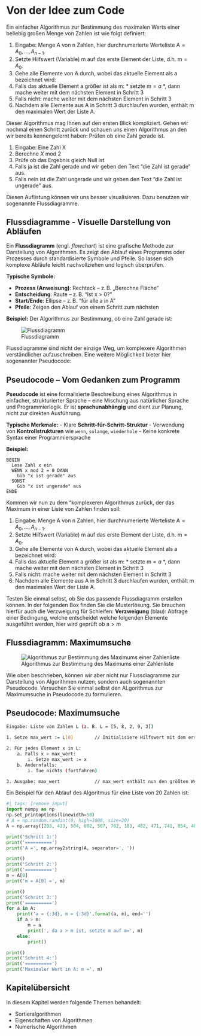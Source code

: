 # Von der Idee zum Code

Ein einfacher Algorithmus zur Bestimmung des maximalen Werts einer beliebig großen Menge von Zahlen ist wie folgt definiert: 

1. Eingabe: Menge $\mathsf A$ von $\mathsf n$ Zahlen, hier durchnumerierte Werteliste $\mathsf A=A_0, \dots, A_{n-1}$.
1. Setzte Hilfswert (Variable) $\mathsf m$ auf das erste Element der Liste, d.h. $\mathsf m = A_0$.
1. Gehe alle Elemente von $\mathsf A$ durch, wobei das aktuelle Element als $\mathsf a$ bezeichnet wird:
  1. Falls das aktuelle Element $\mathsf a$ größer ist als $\mathsf m$:
    * setzte $\mathsf m = a$
    *, dann mache weiter mit dem nächsten Element in Schritt 3
  1. Falls nicht:
    mache weiter mit dem nächsten Element in Schritt 3
1. Nachdem alle Elemente aus $\mathsf A$ in Schritt 3 durchlaufen wurden, enthält $\mathsf m$ den maximalen Wert der Liste $\mathsf A$.

Dieser Algorithmus mag Ihnen auf den ersten Blick kompliziert. Gehen wir nochmal einen Schritt zurück und schauen uns einen Algorithmus an den wir bereits kennengelernt haben: Prüfen ob eine Zahl gerade ist.

1. Eingabe: Eine Zahl X
1. Berechne $X\text{ mod }2$
1. Prüfe ob das Ergebnis gleich Null ist
  1. Falls ja ist die Zahl gerade und wir geben den Text "die Zahl ist gerade" aus.
  1. Falls nein ist die Zahl ungerade und wir geben den Text "die Zahl ist ungerade" aus.

Diesen Auflistung können wir uns besser visualisieren. Dazu benutzen wir sogenannte Flussdiagramme.

::: {.callout-note collapse="false"}
## Flussdiagramme - Visuelle Darstellung von Abläufen

Ein **Flussdiagramm** (engl. *flowchart*) ist eine grafische Methode zur Darstellung von Algorithmen. Es zeigt den Ablauf eines Programms oder Prozesses durch standardisierte Symbole und Pfeile. So lassen sich komplexe Abläufe leicht nachvollziehen und logisch überprüfen.

**Typische Symbole:**

- **Prozess (Anweisung)**: Rechteck – z. B. „Berechne Fläche“
- **Entscheidung**: Raute – z. B. "Ist x > 0?"
- **Start/Ende**: Ellipse – z. B. "für alle a in A"
- **Pfeile**: Zeigen den Ablauf von einem Schritt zum nächsten

**Beispiel:**
Der Algorithmus zur Bestimmung, ob eine Zahl gerade ist:

![Flussdiagramm](00-bilder/Zahl_gerade.svg)

:::

Flussdiagramme sind nicht der einzige Weg, um komplexere Algorithmen verständlicher aufzuschreiben. Eine weitere Möglichkeit bieter hier sogenannter Pseudocode:

::: {.callout-note collapse="false"}
## Pseudocode – Vom Gedanken zum Programm

**Pseudocode** ist eine formalisierte Beschreibung eines Algorithmus in einfacher, strukturierter Sprache – eine Mischung aus natürlicher Sprache und Programmierlogik. Er ist **sprachunabhängig** und dient zur Planung, nicht zur direkten Ausführung.

**Typische Merkmale:**
- Klare **Schritt-für-Schritt-Struktur**
- Verwendung von **Kontrollstrukturen** wie `wenn`, `solange`, `wiederhole`
- Keine konkrete Syntax einer Programmiersprache

**Beispiel:**
```pseudocode
BEGIN
  Lese Zahl x ein
  WENN x mod 2 = 0 DANN
    Gib "x ist gerade" aus
  SONST
    Gib "x ist ungerade" aus
ENDE
```
:::

Kommen wir nun zu dem "komplexeren Algorithmus zurück, der das Maximum in einer Liste von Zahlen finden soll:

1. Eingabe: Menge $\mathsf A$ von $\mathsf n$ Zahlen, hier durchnumerierte Werteliste $\mathsf A=A_0, \dots, A_{n-1}$.
1. Setzte Hilfswert (Variable) $\mathsf m$ auf das erste Element der Liste, d.h. $\mathsf m = A_0$.
1. Gehe alle Elemente von $\mathsf A$ durch, wobei das aktuelle Element als $\mathsf a$ bezeichnet wird:
  1. Falls das aktuelle Element $\mathsf a$ größer ist als $\mathsf m$:
    * setzte $\mathsf m = a$
    *, dann mache weiter mit dem nächsten Element in Schritt 3
  1. Falls nicht:
    mache weiter mit dem nächsten Element in Schritt 3
1. Nachdem alle Elemente aus $\mathsf A$ in Schritt 3 durchlaufen wurden, enthält $\mathsf m$ den maximalen Wert der Liste $\mathsf A$.

Testen Sie einmal selbst, ob Sie das passende Flussdiagramm erstellen können. In der folgenden Box finden Sie die Musterlösung. Sie brauchen hierfür auch die Verzweigung für Schleifen:
**Verzweigung** (blau): Abfrage einer Bedingung, welche entscheidet welche folgenden Elemente ausgeführt werden, hier wird geprüft ob $\mathsf a > m$

::: {.callout-caution icon="true" collapse="true"}

## Flussdiagramm: Maximumsuche
![Algorithmus zur Bestimmung des Maximums einer Zahlenliste](00-bilder/alg_findmax.svg)

:::


Wie oben beschrieben, können wir aber nicht nur Flussdiagramme zur Darstellung von Algorithmen nutzen, sondern auch sogenannten Pseudocode. Versuchen Sie einmal selbst den ALgorithmus zur Maximumsuche in Pseudocode zu formulieren.

::: {.callout-caution icon="true" collapse="true"}

## Pseudocode: Maximumsuche
```bash
Eingabe: Liste von Zahlen L (z. B. L = [5, 8, 2, 9, 3])

1. Setze max_wert := L[0]        // Initialisiere Hilfswert mit dem ersten Element der Liste

2. Für jedes Element x in L:
    a. Falls x > max_wert:
        i. Setze max_wert := x
    b. Andernfalls:
        i. Tue nichts (fortfahren)

3. Ausgabe: max_wert             // max_wert enthält nun den größten Wert der Liste
```
:::



Ein Beispiel für den Ablauf des Algoritmus für eine Liste von 20 Zahlen ist:

```python
#| tags: [remove_input]
import numpy as np
np.set_printoptions(linewidth=50)
# A = np.random.randint(0, high=1000, size=20)
A = np.array([203, 433, 504, 602, 567, 762, 183, 482, 471, 741, 854, 486, 350, 550, 885, 395, 203, 288, 909, 644])

print('Schritt 1:')
print('==========')
print('A =', np.array2string(A, separator=', '))

print()
print('Schritt 2:')
print('==========')
m = A[0]
print('m = A[0] =', m)

print()
print('Schritt 3:')
print('==========')
for a in A:
    print('a = {:3d}, m = {:3d}'.format(a, m), end='')
    if a > m:
        m = a
        print(', da a > m ist, setzte m auf m=', m)
    else:
        print()

print()
print('Schritt 4:')
print('==========')
print('Maximaler Wert in A: m =', m)
```
## Kapitelübersicht 

In diesem Kapitel werden folgende Themen behandelt:

* Sortieralgorithmen
* Eigenschaften von Algorithmen
* Numerische Algorithmen


